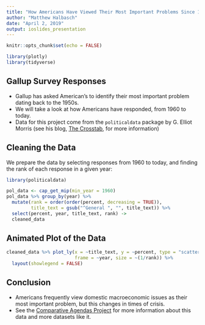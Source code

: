 ```yaml
---
title: "How Americans Have Viewed Their Most Important Problems Since 1960"
author: "Matthew Halbasch"
date: "April 2, 2019"
output: ioslides_presentation
---
```


```r
knitr::opts_chunk$set(echo = FALSE)

library(plotly)
library(tidyverse)
```

## Gallup Survey Responses

- Gallup has asked American's to identify their most important problem dating
back to the 1950s.
- We will take a look at how Americans have responded, from 1960 to today.
- Data for this project come from the `politicaldata` package by G. Elliot Morris (see his blog, [The Crosstab](https://www.thecrosstab.com/project/politicaldata-package/), for more information)



## Cleaning the Data

We prepare the data by selecting responses from 1960 to today, and finding the rank of each response in a given year:

```r
library(politicaldata)

pol_data <- cap_get_mip(min_year = 1960)
pol_data %>% group_by(year) %>% 
  mutate(rank = order(order(percent, decreasing = TRUE)),
         title_text = gsub("^General ", "", title_text)) %>%
  select(percent, year, title_text, rank) ->
  cleaned_data
```


## Animated Plot of the Data

```r
cleaned_data %>% plot_ly(x = ~title_text, y = ~percent, type = "scatter", 
                         frame = ~year, size = ~(1/rank)) %>%
  layout(showlegend = FALSE)
```

## Conclusion

- Americans frequently view domestic macroeconomic issues as their most important problem, but this changes in times of crisis.
- See the [Comparative Agendas Project](https://www.comparativeagendas.net/datasets_codebooks) for more information about this data and more datasets like it.



